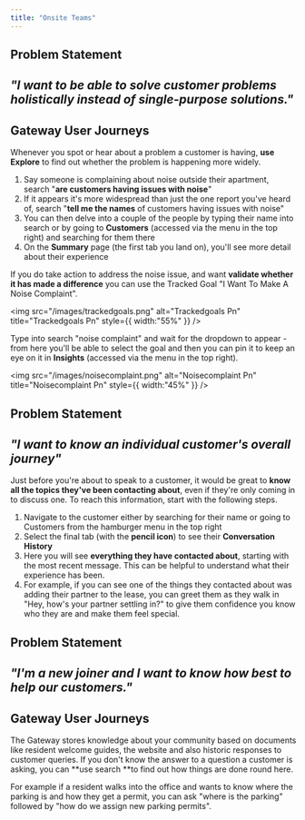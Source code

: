 ```yaml
---
title: "Onsite Teams"
---
```


## **Problem Statement**

## **_"I want to be able to solve customer problems holistically instead of single-purpose solutions."_**

## **Gateway User Journeys**

Whenever you spot or hear about a problem a customer is having, **use Explore** to find out whether the problem is happening more widely.

1. Say someone is complaining about noise outside their apartment, search "**are customers having issues with noise**"
2. If it appears it's more widespread than just the one report you've heard of, search "**tell me the names** of customers having issues with noise"
3. You can then delve into a couple of the people by typing their name into search or by going to **Customers** (accessed via the menu in the top right) and searching for them there
4. On the **Summary** page (the first tab you land on), you'll see more detail about their experience

If you do take action to address the noise issue, and want **validate whether it has made a difference** you can use the Tracked Goal "I Want To Make A Noise Complaint".

<img
  src="/images/trackedgoals.png"
  alt="Trackedgoals Pn"
  title="Trackedgoals Pn"
  style={{ width:"55%" }}
/>

Type into search "noise complaint" and wait for the dropdown to appear - from here you'll be able to select the goal and then you can pin it to keep an eye on it in **Insights** (accessed via the menu in the top right).

<img
  src="/images/noisecomplaint.png"
  alt="Noisecomplaint Pn"
  title="Noisecomplaint Pn"
  style={{ width:"45%" }}
/>

## **Problem Statement**

## **_"I want to know an individual customer's overall journey"_**

Just before you're about to speak to a customer, it would be great to **know all the topics they've been contacting about**, even if they're only coming in to discuss one. To reach this information, start with the following steps.

1. Navigate to the customer either by searching for their name or going to Customers from the hamburger menu in the top right
2. Select the final tab (with the **pencil icon**) to see their **Conversation History**
3. Here you will see **everything they have contacted about**, starting with the most recent message. This can be helpful to understand what their experience has been.
4. For example, if you can see one of the things they contacted about was adding their partner to the lease, you can greet them as they walk in "Hey, how's your partner settling in?" to give them confidence you know who they are and make them feel special.

## **Problem Statement**

## **_"I'm a new joiner and I want to know how best to help our customers."_**

## **Gateway User Journeys**

The Gateway stores knowledge about your community based on documents like resident welcome guides, the website and also historic responses to customer queries. If you don't know the answer to a question a customer is asking, you can \*\*use search \*\*to find out how things are done round here.

For example if a resident walks into the office and wants to know where the parking is and how they get a permit, you can ask "where is the parking" followed by "how do we assign new parking permits".